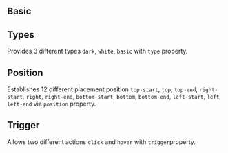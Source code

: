 
## Basic

<Basic />

## Types

Provides 3 different types `dark`, `white`, `basic` with `type` property.

<Types />

## Position

Establishes 12 different placement position `top-start`, `top`, `top-end`, `right-start`, `right`, `right-end`, `bottom-start`, `bottom`, `bottom-end`, `left-start`, `left`, `left-end` via `position` property.

<Position />

## Trigger

Allows two different actions `click` and `hover` with `trigger`property.

<Trigger />
